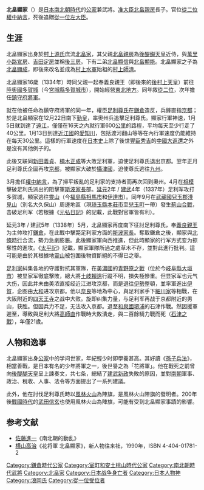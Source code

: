 {{東亞男性歷史人物
|名稱 =北畠 顯家
|身份 =[[日本|日本]][[公卿|公卿]]
|國家 =[[日本|日本]]
|時代 =[[鎌倉時代|鎌倉時代]]、[[南北朝時代_(日本)|南北朝時代]]
|政權 =[[南朝_(日本)|南朝]][[建武新政|建武政權]]
|主君 =[[後醍醐天皇|後醍醐天皇]]
|屆數 =
|最高職務 =[[從二位|從二位]][[中納言|權中納言]]兼[[鎮守府大將軍|鎮守府大將軍]]
|前任 =
|繼任 =
|圖片名稱 =北畠顕家.png
|圖片大小 =200px
|圖片說明 =北畠顯家畫像<br /><span style="font-size:smaller;">[[靈山神社|靈山神社]]藏</span>
|姓名 =
|封爵 =
|封號 =
|位階 =[[從二位|從二位]][[中納言|權中納言]]<br />（追贈[[從一位|從一位]][[左大臣|左大臣]]）
|封地 =
|神號 =
|氏族 =[[北畠氏|北畠氏]]
|出身地 =
|府邸 =
|世系 =
|初名 =
|幼名 =
|小字 =
|別名 =
|號 =
|法號 =
|院號 =
|戒名 =長興寺道音
|其他名號 =
|出生日期 =（[[文保|文保]]二年三月二日）<br />1318年4月3日
|出生地點 =[[日本|日本]][[京都|京都]]
|婚年 =
|逝世日期 =（[[延元|延元]]三年 / [[建武_(日本)|建武]]五年五月廿二日）<br />1338年6月10日（20歲）
|逝世地點 =日本[[和泉國|和泉國]][[堺|堺浦]][[石津|石津]]
|諡號 =
|墓葬 =[[北畠公園|北畠公園]]（[[大阪市|大阪市]][[阿倍野區|阿倍野區]]）<br />[[阿部野神社|阿部野神社]]（大阪市阿倍野區）<br />[[靈山神社|靈山神社]]
|祠廟 =
|父親 =[[北畠親房|北畠親房]]
|嫡母 =
|母親 =？
|養父 =
|元配 =
|正室 =賴子
|側室 =
|正室之父 =
|正室之嫡母 =
|正室之母 =
|兄弟 =
|姊妹 =
|嫡兄弟 =
|嫡姊妹 =
|庶兄弟 =
|同胞兄弟 =
|同胞姊妹 =
|異母兄弟 =[[北畠顯信|北畠顯信]]<br />[[北畠顯能|北畠顯能]]<br />[[唐橋顯雄|唐橋顯雄]]
|異母姊妹 =[[後村上天皇|後村上天皇]]的[[女御|女御]]<br />[[冷泉持定|冷泉持定]]的正室
|異父兄弟 =
|異父姊妹 =
|繼兄弟 =
|繼姊妹 =
|子 =[[北畠顯成|北畠顯成]]<br />[[村上師清|村上師清]]<br />[[北畠師顯|北畠師顯]]
|女 =[[安東貞季|安東貞季]]的正室
|嫡子 =
|嫡女 =
|庶子 =
|庶女 =
|養子 =
|養女 =
|其他親屬 =
|經歷 =
|著作 =
|注釋 =
}}
{{japanese|japanese=北畠 顕家|kana=きたばたけ あきいえ|romaji=Kitabatake akiie|舊寫=北畠 顯家}}
'''北畠顯家'''（{{bd|1318年||1338年|6月10日}}）是[[日本|日本]][[南北朝時代_(日本)|南北朝時代]]的[[公家|公家]]兼武將。[[准大臣|准大臣]][[北畠親房|北畠親房]]長子。官位[[從二位|從二位]][[中納言|權中納言]]，死後追贈[[從一位|從一位]][[左大臣|左大臣]]。
==生涯==
北畠顯家出身於[[村上源氏|村上源氏]]庶流[[北畠家|北畠家]]，其父親[[北畠親房|北畠親房]]為[[後醍醐天皇|後醍醐天皇]]近侍，與[[萬里小路宣房|萬里小路宣房]]、[[吉田定房|吉田定房]]並稱[[後三房|後三房]]。下有二弟[[北畠顯信|北畠顯信]]與[[北畠顯能|北畠顯能]]。北畠顯家之子為[[北畠顯成|北畠顯成]]，即後來改名並成為[[村上水軍|村上水軍]]始祖的[[村上師清|村上師清]]。

北畠顯家16歲（1334年）時同父親一起奉義良親王（即後來的[[後村上天皇|後村上天皇]]）前往[[陸奧國|陸奧國]][[多賀城|多賀城]]（今[[宮城縣|宮城縣]][[多賀城市|多賀城市]]），開始經營[[東北地方|東北地方]]。同年敘[[從二位|從二位]]，次年擔任[[鎮守府將軍|鎮守府將軍]]。

就在他被任命為鎮守府將軍的同一年，權臣[[足利尊氏|足利尊氏]]在[[鎌倉|鎌倉]]造反，兵鋒直指[[京都|京都]]；於是北畠顯家在12月22日南下[[勤皇|勤皇]]，率奧州兵追擊足利尊氏。顯家行軍神速，1月5日就到達了[[遠江|遠江]]，僅僅在16天之內就行軍600[[公里|公里]]的路程，平均每天至少行走了40公里。1月13日到達[[近江國|近江國]]的[[愛知川|愛知川]]，包括渡河翻山等等在內行軍速度仍能維持在每天30公里。這樣的行軍速度在[[日本史|日本史]]上除了後世[[豐臣秀吉|豐臣秀吉]]的[[中國大返還|中國大返還]]之外是沒有其他例子的。

此後又联同[[新田義貞|新田義貞]]、[[楠木正成|楠木正成]]等大敗足利軍，迫使足利尊氏退出京都。翌年正月足利尊氏企圖再攻[[京都|京都]]，被顯家大破於[[攝津國|攝津國]]，迫使尊氏逃往[[九州_(日本)|九州]]。

3月擔任[[中納言|權中納言]]，為了掃平叛亂的足利家的支持者而再次回到奧州。4月在[[相模|相模]]擊破足利氏派出的阻擊軍[[斯波家長|斯波家長]]部。[[延元|延元]]2年 / [[建武_(日本)|建武]]4年（1337年）足利军攻打多賀城，顯家逃往[[靈山_(福島縣)|靈山]]（今[[福島縣|福島縣]][[相馬市|相馬市]]和[[伊達市_(福島縣)|伊達市]]）。同年9月在[[武藏國|武藏國]][[兒玉郡|兒玉郡]][[淺見山|淺見山]]（別名大久保山）周邊地區（現[[琦玉縣|琦玉縣]][[本莊市|本莊市]]至[[兒玉町|兒玉町]]一帶）發生[[薊山合戰|薊山合戰]]，击破足利军（若根據《[[元弘日記|元弘日記]]》的記載，此戰對官軍皆有利）。

延元3年 / 建武5年（1338年）5月，北畠顯家再度南下征討足利尊氏，奉[[後村上天皇|義良親王]]为主帅攻打[[鎌倉|鎌倉]]，在此戰中擊斃足利家方面的[[斯波家長|斯波家長]]。奪取鎌倉之後，顯家與[[北條時行|北條時行]]合流，勢力急劇膨脹。此後顯家軍向西推進，但此時顯家的行军方式变为掠奪性的進攻。《[[太平記|太平記]]》記載，顯家軍隊所過之處草木不存，並對此進行批判。這可能是由於其根據地[[靈山_(福島縣)|靈山]]被包圍後物資斷絕的不得已之舉。

[[足利家|足利家]]糾集各地的守護對抗其軍隊，在[[美濃國|美濃國]]的[[青野原之戰|青野原之戰]]（位於今[[岐阜縣|岐阜縣]][[大垣市|大垣市]]）被显家军徹底擊敗，總大將[[土岐賴遠|土岐賴遠]]行蹤不明，損失極慘重。但显家军也元气大伤，因此并未由美浓直接经近江进攻京都，而是退往[[伊勢國|伊勢]]整頓，並率軍進出[[伊賀國|伊賀]]，企图由[[大和國|大和]]进攻京都。他以[[奈良县|奈良]]等地為中心，與足利家手下[[細川家|細川家]]等相戰，在大阪附近的[[四天王寺|四天王寺]]之战中大败。旋即纠集力量，与足利军再战于京都附近的男山，获胜。但因兵力不足，无法攻入京都。退至[[和泉國|和泉國]][[堺|堺浦]]的石津作戰。然因援軍遲至，導致與足利大將[[高師直|高師直]]作戰時大敗潰走，與二百餘騎力戰而死（[[石津之戰|石津之戰]]），年僅21歲。
==人物和逸事==
北畠顯家出身[[公家|公家]]中的学问世家，年紀輕少时即學養甚高。其好讀《[[孫子兵法|孫子兵法]]》，相當善戰，是日本有名的少年將軍之一，後世譽之為「花將軍」。他在戰死之前曾向[[後醍醐天皇|後醍醐天皇]]呈上諫奏文，共七条，總結了[[建武新政|建武新政]]失敗的原因，並對[[南朝_(日本)|南朝]]軍事、政治、稅收、人事、法令等方面提出了一系列建議。

此外，他在討伐足利尊氏時以[[風林火山|風林火山]]為陣旗，是風林火山陣旗的發明者。200年後[[戰國時代_(日本)|戰國時代]]的[[武田信玄|武田信玄]]也使用風林火山為陣旗，可能有受到北畠顯家事蹟的影響。
== 参考文献 ==
{{Commonscat|Kitabatake Akiie}}
* [[佐藤進一|佐藤進一]]《南北朝的動乱》
* [[横山高治|横山高治]]《花将軍 北畠顯家》，新人物往来社，1990年，ISBN 4-404-01781-2

{{Authority control}}
[[Category:鎌倉時代公家|Category:鎌倉時代公家]]
[[Category:室町和安土桃山時代公家|Category:室町和安土桃山時代公家]]
[[Category:南北朝時代武將|Category:南北朝時代武將]]
[[Category:北畠家|Category:北畠家]]
[[Category:日本战争身亡者|Category:日本战争身亡者]]
[[Category:日本人物神|Category:日本人物神]]
[[Category:浪岡氏|Category:浪岡氏]]
[[Category:從一位受位者|Category:從一位受位者]]